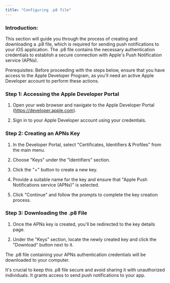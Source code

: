 ```yaml
---
title: "Configuring .p8 file"
---
```


### Introduction:
This section will guide you through the process of creating and downloading a .p8 file, which is required for sending push notifications to your iOS application. The .p8 file contains the necessary authentication credentials to establish a secure connection with Apple's Push Notification service (APNs).

<Note>
Prerequisites:
Before proceeding with the steps below, ensure that you have access to the Apple Developer Program, as you'll need an active Apple Developer account to perform these actions.
</Note>

### Step 1: Accessing the Apple Developer Portal

1. Open your web browser and navigate to the Apple Developer Portal (https://developer.apple.com).

2. Sign in to your Apple Developer account using your credentials.

### Step 2: Creating an APNs Key

1. In the Developer Portal, select "Certificates, Identifiers & Profiles" from the main menu.

2. Choose "Keys" under the "Identifiers" section.

3. Click the "+" button to create a new key.

4. Provide a suitable name for the key and ensure that "Apple Push Notifications service (APNs)" is selected.

5. Click "Continue" and follow the prompts to complete the key creation process.

### Step 3: Downloading the .p8 File

1. Once the APNs key is created, you'll be redirected to the key details page.

2. Under the "Keys" section, locate the newly created key and click the "Download" button next to it.

The .p8 file containing your APNs authentication credentials will be downloaded to your computer.

<Note>
It's crucial to keep this .p8 file secure and avoid sharing it with unauthorized individuals. It grants access to send push notifications to your app.
</Note>